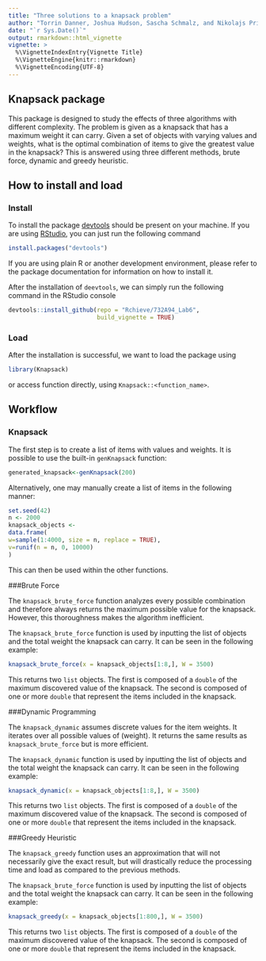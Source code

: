 ```yaml
---
title: "Three solutions to a knapsack problem"
author: "Torrin Danner, Joshua Hudson, Sascha Schmalz, and Nikolajs Prihodko"
date: "`r Sys.Date()`"
output: rmarkdown::html_vignette
vignette: >
  %\VignetteIndexEntry{Vignette Title}
  %\VignetteEngine{knitr::rmarkdown}
  %\VignetteEncoding{UTF-8}
---
```


## Knapsack package

This package is designed to study the effects of three algorithms with different complexity. The problem is given as a knapsack that has a maximum weight it can carry. Given a set of objects with varying values and weights, what is the optimal combination of items to give the greatest value in the knapsack? This is answered using three different methods, brute force, dynamic and greedy heuristic.

## How to install and load

### Install 

To install the package [devtools](https://cran.r-project.org/web/packages/devtools/index.html) should be present on your machine. If you are using [RStudio](https://www.rstudio.com/), you can just run the following command
```r
install.packages("devtools")
```
If you are using plain R or another development environment, please refer to the package documentation for information on how to install it.

After the installation of `deevtools`, we can simply run the following command in the RStudio console
```r
devtools::install_github(repo = "Rchieve/732A94_Lab6", 
                         build_vignette = TRUE)
```

### Load

After the installation is successful, we want to load the package using

```r
library(Knapsack)
```

or access function directly, using `Knapsack::<function_name>`.


## Workflow

### Knapsack

The first step is to create a list of items with values and weights.  It is possible to use the built-in  `genKnapsack`  function:

```r
generated_knapsack<-genKnapsack(200)
```

Alternatively, one may manually create a list of items in the following manner:
```r
set.seed(42)
n <- 2000
knapsack_objects <-
data.frame(
w=sample(1:4000, size = n, replace = TRUE),
v=runif(n = n, 0, 10000)
)
```

This can then be used within the other functions.

###Brute Force

The `knapsack_brute_force` function analyzes every possible combination and therefore always returns the maximum possible value for the knapsack. However, this thoroughness makes the algorithm inefficient.

The `knapsack_brute_force` function is used by inputting the list of objects and the total weight the knapsack can carry. It can be seen in the following example:
```r
knapsack_brute_force(x = knapsack_objects[1:8,], W = 3500)
```

This returns two `list` objects.  The first is composed of a `double` of the maximum discovered value of the knapsack.  The second is composed of one or more `double` that represent the items included in the knapsack.

###Dynamic Programming

The `knapsack_dynamic` assumes discrete values for the item weights. It iterates over all possible values of \code{w} (weight). It returns the same results as `knapsack_brute_force` but is more efficient.

The `knapsack_dynamic` function is used by inputting the list of objects and the total weight the knapsack can carry. It can be seen in the following example:
```r
knapsack_dynamic(x = knapsack_objects[1:8,], W = 3500)
```

This returns two `list` objects.  The first is composed of a `double` of the maximum discovered value of the knapsack.  The second is composed of one or more `double` that represent the items included in the knapsack.

###Greedy Heuristic

The `knapsack_greedy` function uses an approximation that will not necessarily give the exact result, but will drastically reduce the processing time and load as compared to the previous methods.

The `knapsack_brute_force` function is used by inputting the list of objects and the total weight the knapsack can carry. It can be seen in the following example:
```r
knapsack_greedy(x = knapsack_objects[1:800,], W = 3500)
```

This returns two `list` objects.  The first is composed of a `double` of the maximum discovered value of the knapsack.  The second is composed of one or more `double` that represent the items included in the knapsack.

